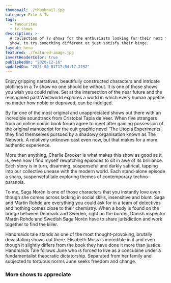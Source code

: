 ```yaml
---
thumbnail: ./thumbnail.jpg
category: Film & Tv
tags:
  - favourites
  - tv shows
description: >-
  A collection of Tv shows for the enthusiasts looking for their next favourite
  show, to try something different or just satisfy their binge.
layout: hero
featured: ./featured-image.jpg
invertHeaderColor: true
publishedOn: "2020-12-16"
updatedOn: "2021-06-01T17:04:17.229Z"
---
```



<Film cover="westworld_cover" title="Westworld" year="2016" genre="Western, Science Fiction" rating={4.5}>

Enjoy gripping narratives, beautifully constructed characters and intricate plotlines in a Tv show no one should be without. It is one of those shows you wish you could relive. Set at the intersection of the near future and the reimagined past Westworld explores a world in which every human appetite no matter how noble or depraved, can be indulged.

</Film>

<Film cover="utopia_cover" title="Utopia" year="2013" genre="Drama, Mystery, Action & Adventure" rating={4.5}>

By far one of the most original and unappreciated shows out there with an incredible soundtrack from Cristobal Tapia de Veer. When five strangers from an online comic book forum agree to meet after gaining possession of the original manuscript for the cult graphic novel 'The Utopia Experiments', they find themselves pursued by a shadowy organisation known as The Network. A relatively unknown cast even now, but that makes for a
more authentic experience.

</Film>

<Film cover="black-mirror_cover" title="Black Mirror" year="2011" genre="Sci-Fi & Fantasy, Drama" rating={4.5}>

More than anything, Charlie Brooker is what makes this show as good as it is, even now I find myself rewatching episodes to sit in awe of its brilliance. Each story is in turn, disarming, suspenseful and darkly satirical, tapping into our collective unease with the modern world. Each stand-alone episode a sharp, suspenseful tale exploring themes of contemporary techno-paranoia.

</Film>

<Film cover="broen-bron_cover" title="Broen Bron" year="2011" genre="Crime, Mystery" rating={4.5}>

To me, Saga Norèn is one of those characters that you instantly love even though she comes across lacking in social skills, insensitive and blunt. Saga and Martin Rohde are everything you could ask for in a team of detectives and nothing comes close to their chemistry. When a body is found on the bridge between Denmark and Sweden, right on the border, Danish inspector Martin Rohde and Swedish Saga Norén have to share jurisdiction and work together to find the killer.

</Film>

<Film cover="handmaids-tale_cover" title="The Handmaids Tale" year="2017" genre="Sci-Fi & Fantasy, Drama" rating={4.5}>

Handmaids tale stands as one of the most thought-provoking, brutally devastating shows out there. Elisabeth Moss is incredible in it and even though it slightly differs from the book they have done it more than justice. Handmaids Tale follows June who is forced to live as a concubine under a fundamentalist theocratic dictatorship. Separated from her family and subjected to tortuous norms June seeks freedom and change.

</Film>

<h3>More shows to appreciate</h3>

<Grid columns="repeat(auto-fill, minmax(110px, 1fr))" gap={1}>
  <FilmCover
    cover="dark_cover"
    year="2017"
    genre="Sci-Fi & Fantasy, Drama, Mystery"
    rating={4.5}
  />
  <FilmCover
    cover="house_of_cards_cover"
    year="2013"
    genre="Drama"
    rating={4.5}
  />
  <FilmCover
    cover="mr_robot_cover"
    year="2013"
    genre="Crime, Drama"
    rating={4.5}
  />
  <FilmCover
    cover="better_call_saul_cover"
    year="2015"
    genre="Comedy, Crime, Drama"
    rating={4.5}
  />
  <FilmCover
    cover="true_detective_cover"
    year="2014"
    genre="Drama"
    rating={4.5}
  />
  <FilmCover
    cover="vikings_cover"
    year="2013"
    genre="Action & Adventure, Drama "
    rating={4.5}
  />
  <FilmCover cover="hannibal_cover" year="2013" genre="Drama" rating={4.5} />
  <FilmCover cover="chernobyl_cover" year="2019" genre="Drama" rating={4.5} />
  <FilmCover
    cover="tales_from_the_loop_cover"
    year="2020"
    genre="Drama, Mystery, Sci-Fi & Fantasy"
    rating={4.5}
  />
  <FilmCover
    cover="money_heist_cover"
    year="2017"
    genre="Crime, Drama"
    rating={4.5}
  />
  <FilmCover
    cover="end_of_the_cover"
    year="2017"
    genre="Comedy, Crime, Drama"
    rating={4.5}
  />
  <FilmCover
    cover="fleabag_cover"
    year="2016"
    genre="Comedy, Drama"
    rating={4.5}
  />
  <FilmCover cover="unorthodox_cover" year="2020" genre="Drama" rating={4.5} />
  <FilmCover cover="fargo_cover" year="2014" genre="Crime,Drama" rating={4.5} />
</Grid>
